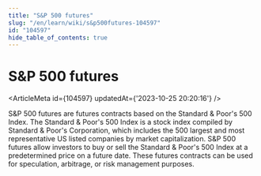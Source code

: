 ```yaml
---
title: "S&P 500 futures"
slug: "/en/learn/wiki/s&p500futures-104597"
id: "104597"
hide_table_of_contents: true
---
```



<Breadcrumbs current="S&P 500 futures" />

# S&P 500 futures

<ArticleMeta id={104597} updatedAt={'2023-10-25 20:20:16'} />
<div className='border-solid border-b border-t-0 my-4 border-[var(--ifm-color-gray-300)]' />

S&P 500 futures are futures contracts based on the Standard & Poor's 500 Index. The Standard & Poor's 500 Index is a stock index compiled by Standard & Poor's Corporation, which includes the 500 largest and most representative US listed companies by market capitalization. S&P 500 futures allow investors to buy or sell the Standard & Poor's 500 Index at a predetermined price on a future date. These futures contracts can be used for speculation, arbitrage, or risk management purposes.
